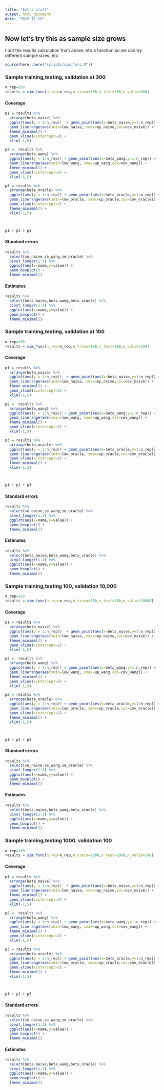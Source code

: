 ```yaml
---
title: "Extra stuff"
output: html_document
date: "2022-11-23"
---
```



## Now let's try this as sample size grows

I put the results calculation from above into a function so we can try different sample sizes, etc. 

```r
source(here::here("scripts/sim_func.R"))
```

### Sample training,testing, validation at 300


```r
n_rep=100
results = sim_func(n_rep=n_rep,n_train=300,n_test=300,n_valid=300)
```

#### Coverage

```r
p1 = results %>% 
  arrange(beta_naive) %>%
  ggplot(aes(y = 1:n_rep))  + geom_point(aes(x=beta_naive,y=1:n_rep)) +
  geom_linerange(aes(xmin=low_naive, xmax=up_naive,col=cov_naive)) + 
  theme_minimal() + 
  geom_vline(xintercept=2) +
  xlim(-1,5)

p2 =  results %>% 
  arrange(beta_wang) %>%
  ggplot(aes(y = 1:n_rep)) + geom_point(aes(x=beta_wang,y=1:n_rep)) +
  geom_linerange(aes(xmin=low_wang, xmax=up_wang,col=cov_wang)) + 
  theme_minimal() + 
  geom_vline(xintercept=2) +
  xlim(-1,5)

p3 = results %>% 
  arrange(beta_oracle) %>%
  ggplot(aes(y = 1:n_rep)) + geom_point(aes(x=beta_oracle,y=1:n_rep)) +
  geom_linerange(aes(xmin=low_oracle, xmax=up_oracle,col=cov_oracle)) + 
  geom_vline(xintercept=2) +
  theme_minimal() + 
  xlim(-1,5)



p1 + p2 + p3
```

#### Standard errors

```r
results %>%
  select(se_naive,se_wang,se_oracle) %>%
  pivot_longer(1:3) %>%
  ggplot(aes(x=name,y=value)) +
  geom_boxplot() + 
  theme_minimal()

```

#### Estimates

```r
results %>%
  select(beta_naive,beta_wang,beta_oracle) %>%
  pivot_longer(1:3) %>%
  ggplot(aes(x=name,y=value)) +
  geom_boxplot() + 
  theme_minimal()

```



### Sample training,testing, validation at 100


```r
n_rep=100
results = sim_func(n_rep=n_rep,n_train=100,n_test=100,n_valid=100)
```

#### Coverage

```r
p1 = results %>% 
  arrange(beta_naive) %>%
  ggplot(aes(y = 1:n_rep))  + geom_point(aes(x=beta_naive,y=1:n_rep)) +
  geom_linerange(aes(xmin=low_naive, xmax=up_naive,col=cov_naive)) + 
  theme_minimal() + 
  geom_vline(xintercept=2) +
  xlim(-1,5)

p2 =  results %>% 
  arrange(beta_wang) %>%
  ggplot(aes(y = 1:n_rep)) + geom_point(aes(x=beta_wang,y=1:n_rep)) +
  geom_linerange(aes(xmin=low_wang, xmax=up_wang,col=cov_wang)) + 
  theme_minimal() + 
  geom_vline(xintercept=2) +
  xlim(-1,5)

p3 = results %>% 
  arrange(beta_oracle) %>%
  ggplot(aes(y = 1:n_rep)) + geom_point(aes(x=beta_oracle,y=1:n_rep)) +
  geom_linerange(aes(xmin=low_oracle, xmax=up_oracle,col=cov_oracle)) + 
  geom_vline(xintercept=2) +
  theme_minimal() + 
  xlim(-1,5)



p1 + p2 + p3
```

#### Standard errors

```r
results %>%
  select(se_naive,se_wang,se_oracle) %>%
  pivot_longer(1:3) %>%
  ggplot(aes(x=name,y=value)) +
  geom_boxplot() + 
  theme_minimal()

```

#### Estimates

```r
results %>%
  select(beta_naive,beta_wang,beta_oracle) %>%
  pivot_longer(1:3) %>%
  ggplot(aes(x=name,y=value)) +
  geom_boxplot() + 
  theme_minimal()

```



### Sample training,testing 100, validation 10,000


```r
n_rep=100
results = sim_func(n_rep=n_rep,n_train=100,n_test=100,n_valid=10000)
```

#### Coverage

```r
p1 = results %>% 
  arrange(beta_naive) %>%
  ggplot(aes(y = 1:n_rep))  + geom_point(aes(x=beta_naive,y=1:n_rep)) +
  geom_linerange(aes(xmin=low_naive, xmax=up_naive,col=cov_naive)) + 
  theme_minimal() + 
  geom_vline(xintercept=2) +
  xlim(-1,5)

p2 =  results %>% 
  arrange(beta_wang) %>%
  ggplot(aes(y = 1:n_rep)) + geom_point(aes(x=beta_wang,y=1:n_rep)) +
  geom_linerange(aes(xmin=low_wang, xmax=up_wang,col=cov_wang)) + 
  theme_minimal() + 
  geom_vline(xintercept=2) +
  xlim(-1,5)

p3 = results %>% 
  arrange(beta_oracle) %>%
  ggplot(aes(y = 1:n_rep)) + geom_point(aes(x=beta_oracle,y=1:n_rep)) +
  geom_linerange(aes(xmin=low_oracle, xmax=up_oracle,col=cov_oracle)) + 
  geom_vline(xintercept=2) +
  theme_minimal() + 
  xlim(-1,5)



p1 + p2 + p3
```

#### Standard errors

```r
results %>%
  select(se_naive,se_wang,se_oracle) %>%
  pivot_longer(1:3) %>%
  ggplot(aes(x=name,y=value)) +
  geom_boxplot() + 
  theme_minimal()

```

#### Estimates

```r
results %>%
  select(beta_naive,beta_wang,beta_oracle) %>%
  pivot_longer(1:3) %>%
  ggplot(aes(x=name,y=value)) +
  geom_boxplot() + 
  theme_minimal()

```



### Sample training,testing 1000, validation 100


```r
n_rep=100
results = sim_func(n_rep=n_rep,n_train=1000,n_test=1000,n_valid=100)
```

#### Coverage

```r
p1 = results %>% 
  arrange(beta_naive) %>%
  ggplot(aes(y = 1:n_rep))  + geom_point(aes(x=beta_naive,y=1:n_rep)) +
  geom_linerange(aes(xmin=low_naive, xmax=up_naive,col=cov_naive)) + 
  theme_minimal() + 
  geom_vline(xintercept=2) +
  xlim(-1,5)

p2 =  results %>% 
  arrange(beta_wang) %>%
  ggplot(aes(y = 1:n_rep)) + geom_point(aes(x=beta_wang,y=1:n_rep)) +
  geom_linerange(aes(xmin=low_wang, xmax=up_wang,col=cov_wang)) + 
  theme_minimal() + 
  geom_vline(xintercept=2) +
  xlim(-1,5)

p3 = results %>% 
  arrange(beta_oracle) %>%
  ggplot(aes(y = 1:n_rep)) + geom_point(aes(x=beta_oracle,y=1:n_rep)) +
  geom_linerange(aes(xmin=low_oracle, xmax=up_oracle,col=cov_oracle)) + 
  geom_vline(xintercept=2) +
  theme_minimal() + 
  xlim(-1,5)



p1 + p2 + p3
```

#### Standard errors

```r
results %>%
  select(se_naive,se_wang,se_oracle) %>%
  pivot_longer(1:3) %>%
  ggplot(aes(x=name,y=value)) +
  geom_boxplot() + 
  theme_minimal()

```

#### Estimates

```r
results %>%
  select(beta_naive,beta_wang,beta_oracle) %>%
  pivot_longer(1:3) %>%
  ggplot(aes(x=name,y=value)) +
  geom_boxplot() + 
  theme_minimal()

```

